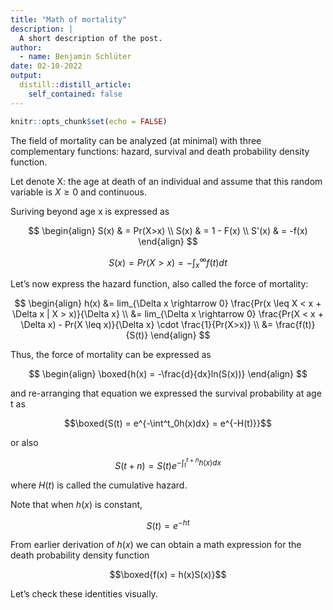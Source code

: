 ```yaml
---
title: "Math of mortality"
description: |
  A short description of the post.
author:
  - name: Benjamin Schlüter
date: 02-10-2022
output:
  distill::distill_article:
    self_contained: false
---
```



```r
knitr::opts_chunk$set(echo = FALSE)
```

The field of mortality can be analyzed (at minimal) with three complementary functions: hazard, survival and death probability density function.

Let denote X: the age at death of an individual and assume that this random variable is $X\geq 0$ and continuous. 

Suriving beyond age x is expressed as

$$
\begin{align}
S(x) & = Pr(X>x) \\
S(x) & = 1 - F(x) \\
S'(x) & = -f(x) 
\end{align}
$$

$$S(x) = Pr(X > x) = -\int^{\infty}_xf(t)dt$$

Let's now express the hazard function, also called the force of mortality:

$$
\begin{align}
h(x) &= lim_{\Delta x \rightarrow 0} \frac{Pr(x \leq X < x + \Delta x | X > x)}{\Delta x} \\
 &= lim_{\Delta x \rightarrow 0} \frac{Pr(X < x + \Delta x) - Pr(X \leq x)}{\Delta x} \cdot \frac{1}{Pr(X>x)} \\
 &= \frac{f(t)}{S(t)}
\end{align}
$$

Thus, the force of mortality can be expressed as

$$
\begin{align}
\boxed{h(x) = -\frac{d}{dx}ln(S(x))}
\end{align}
$$

and re-arranging that equation we expressed the survival probability at age t as

$$\boxed{S(t) = e^{-\int^t_0h(x)dx} = e^{-H(t)}}$$

or also

$$S(t+n) = S(t)e^{-\int^{t+n}_{t}h(x)dx}$$

where $H(t)$ is called the cumulative hazard.

Note that when $h(x)$ is constant, 

$$S(t) = e^{-ht}$$

From earlier derivation of $h(x)$ we can obtain a math expression for the death probability density function

$$\boxed{f(x) = h(x)S(x)}$$

Let's check these identities visually.

